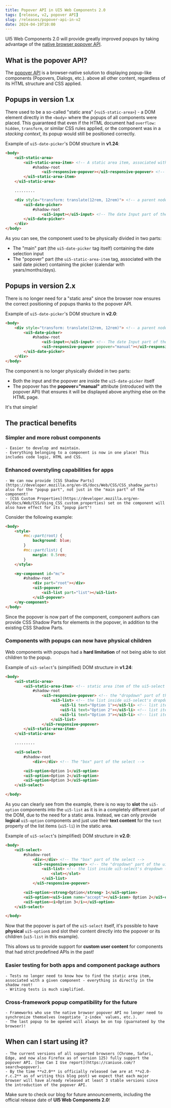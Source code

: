 ```yaml
---
title: Popover API in UI5 Web Components 2.0
tags: [release, v2, popover API]
slug: /releases/popover-api-in-v2
date: 2024-04-19T10:00
---
```


UI5 Web Components 2.0 will provide greatly improved popups by taking advantage of the [native browser popover API](https://developer.mozilla.org/en-US/docs/Web/API/Popover_API).

## What is the popover API?

The [popover API](https://developer.mozilla.org/en-US/docs/Web/API/Popover_API) is a browser-native solution to displaying popup-like components (Popovers, Dialogs, etc.).
above all other content, regardless of its HTML structure and CSS applied.

## Popups in **version 1.x**

There used to be a so-called "static area" (`<ui5-static-area>`) - a DOM element directly in the `<body>` where the popups of all components were placed.
This guaranteed that even if the HTML document had `overflow: hidden`, `transform`, or similar CSS rules applied, or the component was in a *stacking context*, its popup would still be positioned correctly.

Example of `ui5-date-picker`'s DOM structure in **v1.24**:

```html
<body>
    <ui5-static-area>
        <ui5-static-area-item> <!-- A static area item, associated with the DatePicker component -->
            #shadow-root
                <ui5-responsive-popover></ui5-responsive-popover> <!-- here goes the Popover part of the DatePicker component -->
        </ui5-static-area-item>
    </ui5-static-area>

    .........

    <div style="transform: translate(12rem, 12rem)"> <!-- a parent node has CSS that normally breaks popup positioning -->
        <ui5-date-picker>
            #shadow-root
                <ui5-input></ui5-input> <!-- The date Input part of the DatePicker component -->
        </ui5-date-picker>
    </div>
</body>
```

As you can see, the component used to be physically divided in two parts:
 - The "main" part (the `ui5-date-picker` tag itself) containing the date selection input
 - The "popover" part (the `ui5-static-area-item` tag, associated with the said date picker) containing the picker (calendar with years/months/days).

## Popups in **version 2.x**

There is no longer need for a "static area" since the browser now ensures the correct positioning of popups thanks to the popover API.

Example of `ui5-date-picker`'s DOM structure in **v2.0**:

```html
<body>
    <div style="transform: translate(12rem, 12rem)"> <!-- a parent node has CSS that normally breaks popup positioning -->
        <ui5-date-picker>
            #shadow-root
                <ui5-input></ui5-input> <!-- The date Input part of the DatePicker component -->
                <ui5-responsive-popover popover="manual"></ui5-responsive-popover> <!-- the Popover part of the DatePicker component -->
        </ui5-date-picker>
    </div>
</body>
```

The component is no longer physically divided in two parts:
 - Both the input and the popover are inside the `ui5-date-picker` itself
 - The popover has the **popover="manual"** attribute (introduced with the popover API) that ensures it will be displayed above anything else on the HTML page.

It's that simple!

## The **practical** benefits

### Simpler and more robust components
    - Easier to develop and maintain.
    - Everything belonging to a component is now in one place! This includes code logic, HTML and CSS.

### Enhanced overstyling capabilities for apps
    - We can now provide [CSS Shadow Parts](https://developer.mozilla.org/en-US/docs/Web/CSS/CSS_shadow_parts) also for the "popup part", not just in the "main part" of the component!
    - [CSS Custom Properties](https://developer.mozilla.org/en-US/docs/Web/CSS/Using_CSS_custom_properties) set on the component will also have effect for its "popup part"!

Consider the following example:

```html
<body>
    <style>
        #mc::part(root) {
            background: blue;
        }
        #mc::part(list) {
            margin: 0.5rem;
        }
    </style>

    <my-component id="mc">
        #shadow-root
            <div part="root"></div>
            <ui5-popover>
                <ui5-list part="list"></ui5-list>
            </ui5-popover>
    </my-component>
</body>
```

Since the popover is now part of the component, component authors can provide CSS Shadow Parts for elements in the popover, in addition to the existing CSS Shadow Parts.

### Components with popups can now have physical children

Web components with popups had a **hard limitation** of not being able to slot children to the popup.

Example of `ui5-select`'s (simplified) DOM structure in **v1.24**:

```html
<body>
    <ui5-static-area>
        <ui5-static-area-item> <!-- static area item of the ui5-select -->
            #shadow-root
                <ui5-responsive-popover> <!-- the "dropdown" part of the ui5-select -->
                    <ui5-list> <!-- the list inside ui5-select's dropdown -->
                        <ui5-li text="Option 1"></ui5-li> <!-- list item for the 1st ui5-option -->
                        <ui5-li text="Option 2"></ui5-li> <!-- list item for the 2nd ui5-option -->
                        <ui5-li text="Option 3"></ui5-li> <!-- list item for the 3rd ui5-option -->
                    </ui5-list>
                </ui5-responsive-popover>
        </ui5-static-area-item>
    </ui5-static-area>

    .........

    <ui5-select>
        #shadow-root
            <div></div> <!-- The "box" part of the select -->

        <ui5-option>Option 1</ui5-option>
        <ui5-option>Option 2</ui5-option>
        <ui5-option>Option 3</ui5-option>
    </ui5-select>

</body>
```

As you can clearly see from the example, there is no way to **slot** the `ui5-option` components into the `ui5-list` as it is in a completely different part of the DOM, due to the need for a static area.
Instead, we can only provide **logical** `ui5-option` components and just use their **text content** for the `text` property of the list items (`ui5-li`) in the static area.

Example of `ui5-select`'s (simplified) DOM structure in **v2.0**:

```html
<body>
    <ui5-select>
        #shadow-root
            <div></div> <!-- The "box" part of the select -->
            <ui5-responsive-popover> <!-- the "dropdown" part of the ui5-select -->
                <ui5-list> <!-- the list inside ui5-select's dropdown -->
                    <slot></slot>
                </ui5-list>
            </ui5-responsive-popover>

        <ui5-option><strong>Option</strong> 1</ui5-option>
        <ui5-option><ui5-icon name="accept"></ui5-icon> Option 2</ui5-option>
        <ui5-option><i>Option 3</i></ui5-option>
    </ui5-select>

</body>
```

Now that the popover is part of the `ui5-select` itself, it's possible to have **physical** `ui5-option`s and slot their content directly into the popover or its children (`ui5-list` in this example).

This allows us to provide support for **custom user content** for components that had strict predefined APIs in the past!

### Easier testing for both apps and component package authors
    - Tests no longer need to know how to find the static area item, associated with a given component - everything is directly in the shadow root!
    - Writing tests is much simplified.

### Cross-framework popup compatibility for the future
    - Frameworks who use the native browser popover API no longer need to synchronize themselves (negotiate `z-index` values, etc.).
    - The last popup to be opened will always be on top (guarnateed by the browser)!

## When can I start using it?
    - The current versions of all supported browsers (Chrome, Safari, Edge, and now also Firefox as of version 125) fully support the popover API. [See Can I Use report](https://caniuse.com/?search=popover).
    - By the time **v2.0** is officially released (we are at **v2.0-r.c.2** as of writing this blog post) we expect that each major browser will have already released at least 3 stable versions since the introduction of the popover API.

Make sure to check our blog for future announcements, including the official release date of **UI5 Web Components 2.0**!